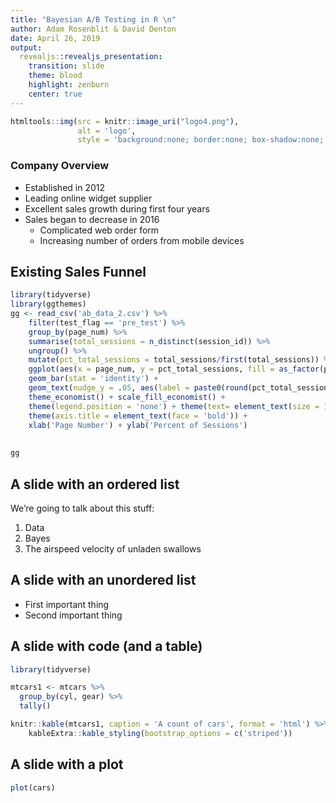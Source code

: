 ```yaml
---
title: "Bayesian A/B Testing in R \n"
author: Adam Rosenblit & David Denton
date: April 26, 2019
output:
  revealjs::revealjs_presentation:
    transition: slide
    theme: blood
    highlight: zenburn
    center: true
---
```

```r
htmltools::img(src = knitr::image_uri("logo4.png"), 
               alt = 'logo', 
               style = 'background:none; border:none; box-shadow:none; position:relative;')
```

### Company Overview
* Established in 2012
* Leading online widget supplier
* Excellent sales growth during first four years
* Sales began to decrease in 2016
    + Complicated web order form
    + Increasing number of orders from mobile devices
    
## Existing Sales Funnel
```r
library(tidyverse)
library(ggthemes)
gg <- read_csv('ab_data_2.csv') %>%
    filter(test_flag == 'pre_test') %>%
    group_by(page_num) %>%
    summarise(total_sessions = n_distinct(session_id)) %>%
    ungroup() %>%
    mutate(pct_total_sessions = total_sessions/first(total_sessions)) %>%
    ggplot(aes(x = page_num, y = pct_total_sessions, fill = as_factor(pct_total_sessions))) +
    geom_bar(stat = 'identity') +
    geom_text(nudge_y = .05, aes(label = paste0(round(pct_total_sessions*100, 2), '%')), size = 5) +
    theme_economist() + scale_fill_economist() +
    theme(legend.position = 'none') + theme(text= element_text(size = 14)) + 
    theme(axis.title = element_text(face = 'bold')) +
    xlab('Page Number') + ylab('Percent of Sessions') 
    
    
gg
```


## A slide with an ordered list

We're going to talk about this stuff:

1. Data
2. Bayes
3. The airspeed velocity of unladen swallows


## A slide with an unordered list

- First important thing
- Second important thing


## A slide with code (and a table)

```r
library(tidyverse)

mtcars1 <- mtcars %>%
  group_by(cyl, gear) %>%
  tally()
```

```r
knitr::kable(mtcars1, caption = 'A count of cars', format = 'html') %>%
    kableExtra::kable_styling(bootstrap_options = c('striped'))
```


## A slide with a plot

```r
plot(cars)
```
